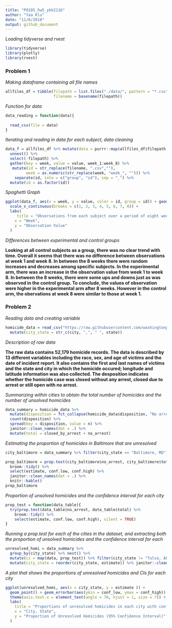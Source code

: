 ```yaml
---
title: "P8105_hw5_ykk2116"
author: "Yaa Klu"
date: "11/6/2018"
output: github_document
---
```


_Loading tidyverse and rvest_

```r
library(tidyverse)
library(plotly)
library(rvest)
```


### Problem 1


_Making dataframe containing all file names_

```r
allfiles_df = tibble(filepath = list.files("./data/", pattern = "*.csv", full.names = TRUE),
                     filename = basename(filepath))
```


_Function for data_

```r
data_reading = function(data){
  
  read_csv(file = data)
}
```


_Iterating and reading in data for each subject, data cleaning_

```r
data_f = allfiles_df %>% mutate(data = purrr::map(allfiles_df$filepath, data_reading)) %>%
  unnest() %>% 
  select(-filepath) %>%
  gather(key = week, value = value, week_1:week_8) %>%
   mutate(id = str_replace(filename, ".csv",""),
         week = as.numeric(str_replace(week, "week_", ""))) %>%
    separate(id, into = c("group", "id"), sep = "_") %>% 
  mutate(id = as.factor(id))  
``` 


_Spaghetti Graph_

```r
ggplot(data_f, aes(x = week, y = value, color = id, group = id)) + geom_point() + geom_line() + facet_grid(~group) +
  scale_x_continuous(breaks = c(1, 2, 3, 4, 5, 6, 7, 8)) +
  labs(
     title = "Observations from each subject over a period of eight weeks",
    x = "Week",
    y = "Observation Value"
  )
```


_Differences between experimental and control groups_

**Looking at all control subjects as a group, there was no clear trend with time. Overall it seems that there was no difference between observations at week 1 and week 8. In between the 8 weeks there were random increases and decreases among specific subjects. In the experimental arm, there was an increase in the observation value from week 1 to week 8. In between the 8 weeks, there were some ups and downs just as was observed in the control group. To conclude, the values of observation were higher in the experimental arm after 8 weeks. However in the control arm, the obervations at week 8 were similar to those at week 1.**



### Problem 2


_Reading data and creating variable_

```r
homicide_data = read_csv("https://raw.githubusercontent.com/washingtonpost/data-homicides/master/homicide-data.csv", col_names = TRUE) %>% 
  mutate(city_state = str_c(city, ",", " ", state))
```


_Description of raw data_

**The raw data contains 52,179 homicide records. The data is described by 13 different variables including the race, sex, and age of victims and the date of incident report. It also contains the first and last names of victims and the state and city in which the homicide occured; longitude and latitude information was also collected. The desposition indicates whether the homicide case was closed without any arrest, closed due to arrest or still open with no arrest.**


_Summarizing within cities to obtain the total number of homicides and the number of unsolved homicides_

```r
data_summary = homicide_data %>% 
  mutate(disposition = fct_collapse(homicide_data$disposition, "No arrest" = c("Closed without arrest","Open/No arrest"))) %>% group_by(city_state) %>% 
  count(disposition) %>% 
  spread(key = disposition, value = n) %>% 
  janitor::clean_names(dat = .) %>% 
  mutate(total = closed_by_arrest + no_arrest)
```


_Estimating the proportion of homicides in Baltimore that are unresolved_

```r
city_baltimore = data_summary %>% filter(city_state == "Baltimore, MD")

prop_baltimore = prop.test(city_baltimore$no_arrest, city_baltimore$total) %>% 
  broom::tidy() %>% 
  select(estimate, conf.low, conf.high) %>% 
  janitor::clean_names(dat = .) %>% 
  knitr::kable()
prop_baltimore
```


_Proportion of unsolved homicides and the confidence interval for each city_

```r
prop_test = function(data_table){
  try(prop.test(data_table$no_arrest, data_table$total) %>% 
    broom::tidy() %>% 
    select(estimate, conf.low, conf.high), silent = TRUE)
}
```


_Running a prop.test for each of the cities in the dataset, and extracting both the proportion of unsolved homicides and the confidence interval for each_  

```r
unresolved_homi = data_summary %>% 
  group_by(city_state) %>% nest() %>% 
  mutate(ci = map(data, prop_test)) %>% filter(city_state != "Tulsa, AL") %>% unnest() %>% 
  mutate(city_state = reorder(city_state, estimate)) %>% janitor::clean_names(dat = .)
```


_A plot that shows the proportions of unresolved homicides and CIs for each city_

```r
ggplot(unresolved_homi, aes(x = city_state, y = estimate )) + 
  geom_point() + geom_errorbar(aes(ymin = conf_low, ymax = conf_high)) + 
  theme(axis.text.x = element_text(angle = 70, hjust = 1, size = 7)) +
  labs(
    title = "Proportions of unresolved homicides in each city with confidence intervals",
    x = "City, State",
    y = "Proportion of Unresolved Homicides (95% Confidence Interval)"
  )
```

